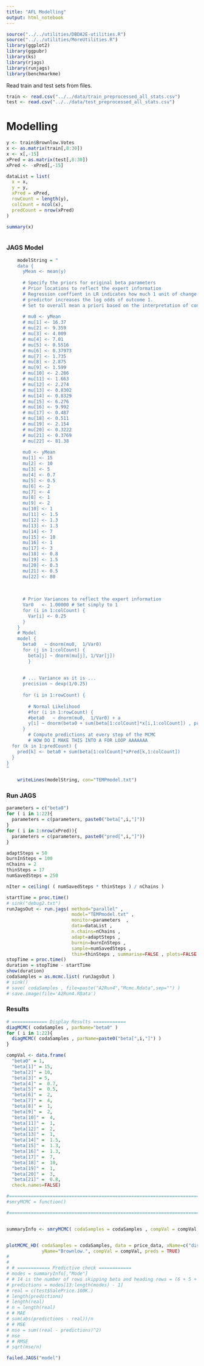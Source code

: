 ```yaml
---
title: "AFL Modelling"
output: html_notebook
---
```

```r
source("../../utilities/DBDA2E-utilities.R")
source("../../utilities/MoreUtilities.R")
library(ggplot2)
library(ggpubr)
library(ks)
library(rjags)
library(runjags)
library(benchmarkme)
```

Read train and test sets from files.
```r
train <- read.csv("../../data/train_preprocessed_all_stats.csv")
test <- read.csv("../../data/test_preprocessed_all_stats.csv")
```

# Modelling
```r
y <- train$Brownlow.Votes
x <- as.matrix(train[,8:30])
x <- x[,-15]
xPred = as.matrix(test[,8:30])
xPred <- -xPred[,-15]

dataList = list(
  x = x,
  y = y,
  xPred = xPred,
  rowCount = length(y),
  colCount = ncol(x), 
  predCount = nrow(xPred)
)

summary(x)



```



### JAGS Model
```r
	modelString = "
	data {
	  yMean <- mean(y)
	 
	  # Specify the priors for original beta parameters
	  # Prior locations to reflect the expert information
	  # Regression coeffient in LR indicates how much 1 unit of change of the 
	  # predictor increases the log odds of outcome 1.
	  # Set to overall mean a priori based on the interpretation of constant term in regression
	  
	  # mu0 <- yMean 
	  # mu[1] <- 16.37
	  # mu[2] <- 9.359
	  # mu[3] <- 4.009
	  # mu[4] <- 7.01
	  # mu[5] <- 0.5516
	  # mu[6] <- 0.37973
	  # mu[7] <- 1.735
	  # mu[8] <- 2.875
	  # mu[9] <- 1.599
	  # mu[10] <- 2.286
	  # mu[11] <- 1.663
	  # mu[12] <- 2.274
	  # mu[13] <- 0.8302
	  # mu[14] <- 0.8329
	  # mu[15] <- 6.276
	  # mu[16] <- 9.992
	  # mu[17] <- 0.487
	  # mu[18] <- 0.511
	  # mu[19] <- 2.154
	  # mu[20] <- 0.3222
	  # mu[21] <- 0.3769
	  # mu[22] <- 81.38
	  
	  mu0 <- yMean
	  mu[1] <- 15
	  mu[2] <- 10
	  mu[3] <- 5
	  mu[4] <- 0.7
	  mu[5] <- 0.5
	  mu[6] <- 2
	  mu[7] <- 4
	  mu[8] <- 1
	  mu[9] <- 2
	  mu[10] <- 1
	  mu[11] <- 1.5
	  mu[12] <- 1.3
	  mu[13] <- 1.3
	  mu[14] <- 7
	  mu[15] <- 10
	  mu[16] <- 1
	  mu[17] <- 3
	  mu[18] <- 0.8
	  mu[19] <- 1.5
	  mu[20] <- 0.3
	  mu[21] <- 0.5
	  mu[22] <- 80
	  
	  
	  
	  # Prior Variances to reflect the expert information
	  Var0   <- 1.00000 # Set simply to 1
	  for (i in 1:colCount) {
	    Var[i] <- 0.25
	  }
	}
	# Model
	model {
	  beta0   ~ dnorm(mu0,  1/Var0)
	  for (j in 1:colCount) {
	    beta[j] ~ dnorm(mu[j], 1/Var[j])
	    }
	  
	  
	  # ... Variance as it is ...
	  precision ~ dexp(1/0.25) 
	  
	  for (i in 1:rowCount) {
	  
	    # Normal Likelihood
	    #for (i in 1:rowCount) {
	    #beta0   ~ dnorm(mu0,  1/Var0) + a 
	    y[i] ~ dnorm(beta0 + sum(beta[1:colCount]*x[i,1:colCount]) , precision)
	  }
	    # Compute predictions at every step of the MCMC
	    # HOW DO I MAKE THIS INTO A FOR LOOP AAAAAAA
  for (k in 1:predCount) {
    pred[k] <- beta0 + sum(beta[1:colCount]*xPred[k,1:colCount])
  }
}
"
	
	writeLines(modelString, con="TEMPmodel.txt")
```
### Run JAGS
```r

parameters = c("beta0")
for ( i in 1:22){
  parameters = c(parameters, paste0("beta[",i,"]"))
}
for ( i in 1:nrow(xPred)){
  parameters = c(parameters, paste0("pred[",i,"]"))
}

adaptSteps = 50
burnInSteps = 100
nChains = 2
thinSteps = 17
numSavedSteps = 250

nIter = ceiling( ( numSavedSteps * thinSteps ) / nChains )

startTime = proc.time()
# sink("debug2.txt")
runJagsOut <- run.jags( method="parallel" ,
                        model="TEMPmodel.txt" ,
                        monitor=parameters  ,
                        data=dataList ,
                        n.chains=nChains ,
                        adapt=adaptSteps ,
                        burnin=burnInSteps ,
                        sample=numSavedSteps ,
                        thin=thinSteps , summarise=FALSE , plots=FALSE )
stopTime = proc.time()
duration = stopTime - startTime
show(duration)
codaSamples = as.mcmc.list( runJagsOut )
# sink()
# save( codaSamples , file=paste("A2Run4","Mcmc.Rdata",sep="") )
# save.image(file='A2Run4.RData')
```

### Results
```r
# ============= Display Results ============
diagMCMC( codaSamples , parName="beta0" )
for ( i in 1:22){
  diagMCMC( codaSamples , parName=paste0("beta[",i,"]") )
}

compVal <- data.frame(
  "beta0" = 1, 
  "beta[1]" = 15,
  "beta[2]" = 10, 
  "beta[3]" = 5, 
  "beta[4]" =  0.7, 
  "beta[5]" =  0.5,
  "beta[6]" =  2,
  "beta[7]" =  4,
  "beta[8]" =  1,
  "beta[9]" =  2,
  "beta[10]" =  4,
  "beta[11]" =  1,
  "beta[12]" =  2,
  "beta[13]" =  1,
  "beta[14]" =  1.5,
  "beta[15]" =  1.3,
  "beta[16]" =  1.3,
  "beta[17]" =  7,
  "beta[18]" =  10,
  "beta[19]" =  1,
  "beta[20]" =  3,
  "beta[21]" =  0.8,
  check.names=FALSE)

#===============================================================================
#smryMCMC = function()

#===============================================================================


summaryInfo <- smryMCMC( codaSamples = codaSamples , compVal = compVal, saveName="SummaryInfo" )


plotMCMC_HD( codaSamples = codaSamples, data = price_data, xName=c("disposals","kicks","handballs","goals", "behind","hitouts", "tackles", "rebound", "inside50s","clearances","clangers","frees","frees_against","contested_possessions","uncontested_possesions","contested_marks","marks","marks_inside50") ,
             yName="Brownlow.", compVal = compVal, preds = TRUE)
# 
# 
# # ============ Predictive check ============
# modes = summaryInfo[,"Mode"]
# # 14 is the number of rows skipping beta and heading rows = (6 + 5 + 2)
# predictions = modes[13:length(modes) - 1]
# real = c(test$SalePrice.100K.)
# length(predictions)
# length(real)
# n = length(real)
# # MAE
# sum(abs(predictions - real))/n
# # MSE
# mse = sum((real - predictions)^2)
# mse
# # RMSE
# sqrt(mse/n)

failed.JAGS("model")
```


